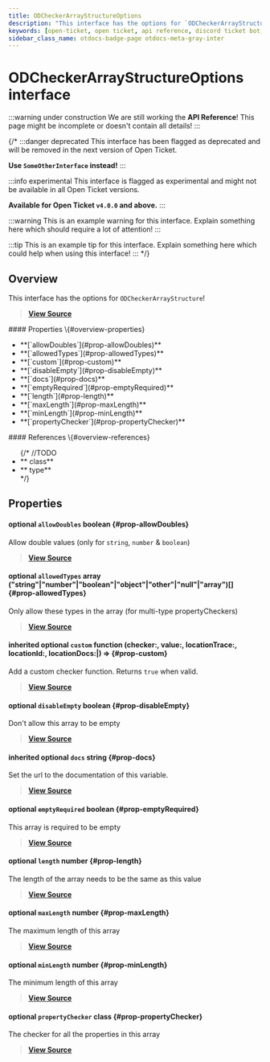 ```yaml
---
title: ODCheckerArrayStructureOptions
description: "This interface has the options for `ODCheckerArrayStructure`!"
keywords: [open-ticket, open ticket, api reference, discord ticket bot, interface]
sidebar_class_name: otdocs-badge-page otdocs-meta-gray-inter
---
```

<head>
    <link rel="apple-touch-icon" href="/img/logo_vertical.png"/>
</head>

# ODCheckerArrayStructureOptions <M color="gray">interface</M>

:::warning under construction
We are still working the **API Reference**! This page might be incomplete or doesn't contain all details!
:::

{/*
:::danger deprecated
This interface has been flagged as deprecated and will be removed in the next version of Open Ticket.

**Use `SomeOtherInterface` instead!**
:::

:::info experimental
This interface is flagged as experimental and might not be available in all Open Ticket versions.

**Available for Open Ticket `v4.0.0` and above.**
:::

:::warning
This is an example warning for this interface. Explain something here which should require a lot of attention!
:::

:::tip
This is an example tip for this interface. Explain something here which could help when using this interface!
:::
*/}

## Overview
This interface has the options for `ODCheckerArrayStructure`!

> [**View Source**](https://otgithub.dj-dj.be/tree/main/src/core/api/modules/checker.ts#L700)

<FlexHorizontal>
<div style={{width:"50%"}} className="otdocs-flex-mobile-width">
    #### Properties \{#overview-properties}
    <ul>
        <li>**[`allowDoubles`](#prop-allowDoubles)**</li>
        <li>**[`allowedTypes`](#prop-allowedTypes)**</li>
        <li>**[`custom`](#prop-custom)**</li>
        <li>**[`disableEmpty`](#prop-disableEmpty)**</li>
        <li>**[`docs`](#prop-docs)**</li>
        <li>**[`emptyRequired`](#prop-emptyRequired)**</li>
        <li>**[`length`](#prop-length)**</li>
        <li>**[`maxLength`](#prop-maxLength)**</li>
        <li>**[`minLength`](#prop-minLength)**</li>
        <li>**[`propertyChecker`](#prop-propertyChecker)**</li>
    </ul>
</div>
<div style={{width:"50%"}} className="otdocs-flex-mobile-width">
    #### References \{#overview-references}
    <ul>
        {/*
        //TODO
        <li>**<code><ApiUrl url="class:ODId" label="api.ODId"/></code> <M color="purple">class</M>**</li>
        <li>**<code><ApiUrl url="type:ODExampleType" label="api.ODExampleType"/></code> <M color="brown">type</M>**</li>
        */}
    </ul>
</div>
</FlexHorizontal>

## Properties
<Divider></Divider>
#### <C color="red">optional</C> `allowDoubles` <M color="red">boolean</M> <ApiBlock><ApiUrl url="js:boolean" label="boolean"/></ApiBlock> \{#prop-allowDoubles}
Allow double values (only for `string`, `number` & `boolean`)

> [**View Source**](https://otgithub.dj-dj.be/tree/main/src/core/api/modules/checker.ts#L714)

<Divider></Divider>
#### <C color="pink">optional</C> `allowedTypes` <M color="pink">array</M> <ApiBlock>("string"|"number"|"boolean"|"object"|"other"|"null"|"array")[]</ApiBlock> \{#prop-allowedTypes}
Only allow these types in the array (for multi-type propertyCheckers)

> [**View Source**](https://otgithub.dj-dj.be/tree/main/src/core/api/modules/checker.ts#L716)

<Divider></Divider>
#### <C color="orange">inherited</C> <C color="orange">optional</C> `custom` <M color="orange">function</M> <ApiBlock>(checker:<ApiUrl url="class:ODChecker" label="api.ODChecker"/>, value:<ApiUrl url="type:ODValidJsonType" label="api.ODValidJsonType"/>, locationTrace:<ApiUrl url="type:ODCheckerLocationTrace" label="api.ODCheckerLocationTrace"/>, locationId:<ApiUrl url="class:ODId" label="api.ODId"/>, locationDocs:<ApiUrl url="js:null" label="null"/>|<ApiUrl url="js:string" label="string"/>) => <ApiUrl url="js:boolean" label="boolean"/></ApiBlock> \{#prop-custom}
Add a custom checker function. Returns `true` when valid.

> [**View Source**](https://otgithub.dj-dj.be/tree/main/src/core/api/modules/checker.ts#L387)

<Divider></Divider>
#### <C color="red">optional</C> `disableEmpty` <M color="red">boolean</M> <ApiBlock><ApiUrl url="js:boolean" label="boolean"/></ApiBlock> \{#prop-disableEmpty}
Don't allow this array to be empty

> [**View Source**](https://otgithub.dj-dj.be/tree/main/src/core/api/modules/checker.ts#L704)

<Divider></Divider>
#### <C color="blue">inherited</C> <C color="blue">optional</C> `docs` <M color="blue">string</M> <ApiBlock><ApiUrl url="js:string" label="string"/></ApiBlock> \{#prop-docs}
Set the url to the documentation of this variable.

> [**View Source**](https://otgithub.dj-dj.be/tree/main/src/core/api/modules/checker.ts#L389)

<Divider></Divider>
#### <C color="red">optional</C> `emptyRequired` <M color="red">boolean</M> <ApiBlock><ApiUrl url="js:boolean" label="boolean"/></ApiBlock> \{#prop-emptyRequired}
This array is required to be empty

> [**View Source**](https://otgithub.dj-dj.be/tree/main/src/core/api/modules/checker.ts#L706)

<Divider></Divider>
#### <C color="green">optional</C> `length` <M color="green">number</M> <ApiBlock><ApiUrl url="js:number" label="number"/></ApiBlock> \{#prop-length}
The length of the array needs to be the same as this value

> [**View Source**](https://otgithub.dj-dj.be/tree/main/src/core/api/modules/checker.ts#L712)

<Divider></Divider>
#### <C color="green">optional</C> `maxLength` <M color="green">number</M> <ApiBlock><ApiUrl url="js:number" label="number"/></ApiBlock> \{#prop-maxLength}
The maximum length of this array

> [**View Source**](https://otgithub.dj-dj.be/tree/main/src/core/api/modules/checker.ts#L710)

<Divider></Divider>
#### <C color="green">optional</C> `minLength` <M color="green">number</M> <ApiBlock><ApiUrl url="js:number" label="number"/></ApiBlock> \{#prop-minLength}
The minimum length of this array

> [**View Source**](https://otgithub.dj-dj.be/tree/main/src/core/api/modules/checker.ts#L708)

<Divider></Divider>
#### <C color="purple">optional</C> `propertyChecker` <M color="purple">class</M> <ApiBlock><ApiUrl url="class:ODCheckerStructure" label="api.ODCheckerStructure"/></ApiBlock> \{#prop-propertyChecker}
The checker for all the properties in this array

> [**View Source**](https://otgithub.dj-dj.be/tree/main/src/core/api/modules/checker.ts#L702)

<Divider></Divider>
